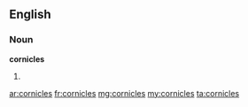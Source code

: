 ==English==

===Noun===
'''cornicles'''

# {{plural of|cornicle}}

[[ar:cornicles]]
[[fr:cornicles]]
[[mg:cornicles]]
[[my:cornicles]]
[[ta:cornicles]]